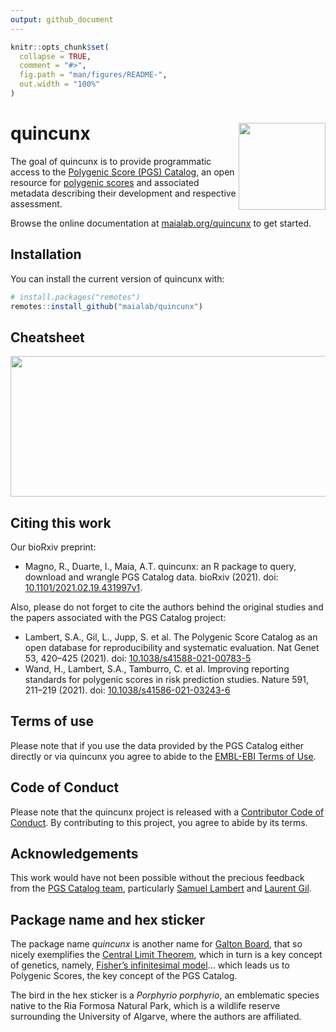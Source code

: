 ```yaml
---
output: github_document
---
```


<!-- README.md is generated from README.Rmd. Please edit that file -->

```r
knitr::opts_chunk$set(
  collapse = TRUE,
  comment = "#>",
  fig.path = "man/figures/README-",
  out.width = "100%"
)
```

# quincunx <img src='man/figures/logo.svg' align="right" height="139" />

<!-- badges: start -->
<!-- badges: end -->

The goal of quincunx is to provide programmatic access to the [Polygenic Score (PGS) Catalog](https://www.pgscatalog.org/), an open resource for [polygenic scores](https://en.wikipedia.org/wiki/Polygenic_score) and associated metadata describing their development and respective assessment.

Browse the online documentation at [maialab.org/quincunx](https://maialab.org/quincunx) to get started.

## Installation

You can install the current version of quincunx with:

```r
# install.packages("remotes")
remotes::install_github("maialab/quincunx")
```

## Cheatsheet

<a href="https://github.com/ramiromagno/cheatsheets/blob/master/quincunx/quincunx_cheatsheet.pdf"><img src="https://raw.githubusercontent.com/ramiromagno/cheatsheets/master/quincunx/quincunx_cheatsheet.png" width="615" height="225"/></a>  

## Citing this work

Our bioRxiv preprint:

- Magno, R., Duarte, I., Maia, A.T. quincunx: an R package to query, download and wrangle PGS Catalog data. bioRxiv (2021). doi: [10.1101/2021.02.19.431997v1](https://www.biorxiv.org/content/10.1101/2021.02.19.431997v1).

Also, please do not forget to cite the authors behind the original studies and the papers associated with the PGS Catalog project:

- Lambert, S.A., Gil, L., Jupp, S. et al. The Polygenic Score Catalog as an open database for reproducibility and systematic evaluation. Nat Genet 53, 420–425 (2021). doi: [10.1038/s41588-021-00783-5](https://doi.org/10.1038/s41588-021-00783-5)
- Wand, H., Lambert, S.A., Tamburro, C. et al. Improving reporting standards for polygenic scores in risk prediction studies. Nature 591, 211–219 (2021). doi: [10.1038/s41586-021-03243-6](https://doi.org/10.1038/s41586-021-03243-6)

## Terms of use

Please note that if you use the data provided by the PGS Catalog either directly or via quincunx you agree to abide to the [EMBL-EBI Terms of Use](https://www.ebi.ac.uk/about/terms-of-use/).

## Code of Conduct

Please note that the quincunx project is released with a [Contributor Code of Conduct](https://maialab.org/quincunx/CODE_OF_CONDUCT.html). By contributing to this project, you agree to abide by its terms.

## Acknowledgements

This work would have not been possible without the precious feedback from the [PGS Catalog team](https://www.pgscatalog.org/), particularly [Samuel Lambert](https://www.ebi.ac.uk/about/people/samuel-lambert) and [Laurent Gil](https://www.sanger.ac.uk/person/gil-laurent/).

## Package name and hex sticker

The package name *quincunx* is another name for [Galton Board](https://en.wikipedia.org/wiki/Bean_machine), that so nicely exemplifies the [Central Limit Theorem](https://en.wikipedia.org/wiki/Central_limit_theorem), which in turn is a key concept of genetics, namely, [Fisher’s infinitesimal model](https://doi.org/10.1016/j.tpb.2017.09.003)... which leads us to Polygenic Scores, the key concept of the PGS Catalog.

The bird in the hex sticker is a *Porphyrio porphyrio*, an emblematic species native to the Ria Formosa Natural Park, which is a wildlife reserve surrounding the University of Algarve, where the authors are affiliated.

